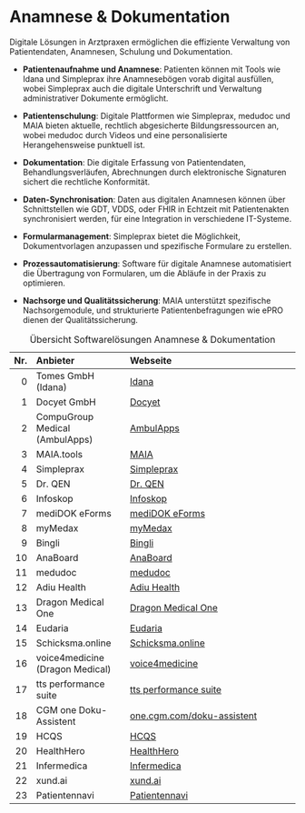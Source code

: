 # Anamnese & Dokumentation

Digitale Lösungen in Arztpraxen ermöglichen die effiziente Verwaltung von Patientendaten, Anamnesen, Schulung und Dokumentation.

- **Patientenaufnahme und Anamnese**: Patienten können mit Tools wie Idana und Simpleprax ihre Anamnesebögen vorab digital ausfüllen, wobei Simpleprax auch die digitale Unterschrift und Verwaltung administrativer Dokumente ermöglicht.
  
- **Patientenschulung**: Digitale Plattformen wie Simpleprax, medudoc und MAIA bieten aktuelle, rechtlich abgesicherte Bildungsressourcen an, wobei medudoc durch Videos und eine personalisierte Herangehensweise punktuell ist.

- **Dokumentation**: Die digitale Erfassung von Patientendaten, Behandlungsverläufen, Abrechnungen durch elektronische Signaturen sichert die rechtliche Konformität.

- **Daten-Synchronisation**: Daten aus digitalen Anamnesen können über Schnittstellen wie GDT, VDDS, oder FHIR in Echtzeit mit Patientenakten synchronisiert werden, für eine Integration in verschiedene IT-Systeme.

- **Formularmanagement**: Simpleprax bietet die Möglichkeit, Dokumentvorlagen anzupassen und spezifische Formulare zu erstellen.

- **Prozessautomatisierung**: Software für digitale Anamnese automatisiert die Übertragung von Formularen, um die Abläufe in der Praxis zu optimieren.

- **Nachsorge und Qualitätssicherung**: MAIA unterstützt spezifische Nachsorgemodule, und strukturierte Patientenbefragungen wie ePRO dienen der Qualitätssicherung.

| Nr. | Anbieter                            | Webseite                                                           |
|----:|:------------------------------------|:-------------------------------------------------------------------|
|  0  | Tomes GmbH (Idana)                  | [Idana](https://www.idana.com)                                     |
|  1  | Docyet GmbH                         | [Docyet](https://www.docyet.com)                                   |
|  2  | CompuGroup Medical (AmbulApps)      | [AmbulApps](https://www.cgm.com/deu_de/produkte/praxissoftware/ambulapps.html) |
|  3  | MAIA.tools                          | [MAIA](https://www.maia.tools)                                     |
|  4  | Simpleprax                          | [Simpleprax](https://www.simpleprax.de)                            |
|  5  | Dr. QEN                             | [Dr. QEN](https://drqen.com/)                                      |
|  6  | Infoskop                            | [Infoskop](http://www.synmedico.de)                                |
|  7  | mediDOK eForms                      | [mediDOK eForms](https://medidok.de/eforms)                        |
|  8  | myMedax                             | [myMedax](http://www.myMedax.de)                                   |
|  9  | Bingli                              | [Bingli](https://www.bingli.eu/de/)                                |
| 10  | AnaBoard                            | [AnaBoard](http://www.anaboard.de)                                 |
| 11  | medudoc                             | [medudoc](https://www.de.medudoc.com/)                             |
| 12  | Adiu Health                         | [Adiu Health](https://www.adiu-health.de)                          |
| 13  | Dragon Medical One                  | [Dragon Medical One](http://nuance.de/gesundheit)                  |
| 14  | Eudaria                             | [Eudaria](https://eudaria.de)                                      |
| 15  | Schicksma.online                    | [Schicksma.online](http://www.msc-it-schuermann.de)                |
| 16  | voice4medicine (Dragon Medical)     | [voice4medicine](https://www.4voice.de/)                           |
| 17  | tts performance suite               | [tts performance suite](https://www.tt-s.com/de/digital-adoption-solutions/loesungen/vitamin-c-fuer-das-gesundheitswesen) |
| 18  | CGM one Doku-Assistent              | [one.cgm.com/doku-assistent](https://one.cgm.com/doku-assistent)        |
| 19  | HCQS                                | [HCQS](https://www.hcqs.de/)                                         |
| 20  | HealthHero                          | [HealthHero](https://www.healthhero.com/)                            |
| 21  | Infermedica                         | [Infermedica](https://infermedica.com/)                              |
| 22  | xund.ai                             | [xund.ai](https://xund.ai/)                                          |
| 23  | Patientennavi                       | [Patientennavi](https://patientennavi.116117.de/askPlz.xhtml)        |

: Übersicht Softwarelösungen Anamnese & Dokumentation
